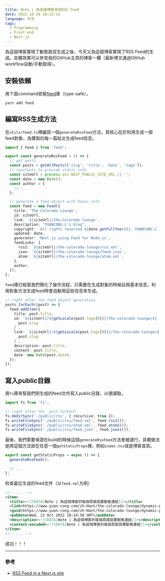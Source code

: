 ```yaml
---
title: Note | 為這個博客添加RSS Feed
date: 2022-10-26 18:23:14
language: 中文
tags:
  - Programming
  - Front-end
  - Next.js
---
```


為這個博客實現了動態路徑生成之後，今天又為這個博客實現了RSS Feed的生成。具體效果可以參見我的GitHub主頁的博客一欄（最新博文通過GitHub workflow自動/手動取得）。

## 安裝依賴

用下面command安裝[feed](https://www.npmjs.com/package/feed)庫（type-safe）。

<!--rehype:data-language=shell-->

```shell
yarn add feed
```

## 編寫RSS生成方法

在`utils/feed.ts`裡編寫一個`generateRssFeed`方法，其核心在於利用生成一個feed對象，為獲取的每一篇貼文生成feed信息。

<!--rehype:data-language=typescript-->

```typescript
import { Feed } from 'feed';

export const generateRssFeed = () => {
  // get posts
  const posts = getAllPosts(['slug', 'title', 'date', 'tags']);
  // constants to provide static info
  const siteUrl = process.env.NEXT_PUBLIC_SITE_URL || '';
  const date = new Date();
  const author = {
    // ...
  };

  // generate a feed object with basic info
  const feed = new Feed({
    title: 'The Colorado Lounge',
    id: siteUrl,
    link: `${siteUrl}/the-Colorado-lounge`,
    description: "YUANCONG.L's blog",
    copyright: `All rights reserved ${date.getFullYear()}, YUANCONG.L`,
    updated: date,
    generator: 'Next.js using Feed for Node.js',
    feedLinks: {
      rss2: `${siteUrl}/the-colorado-lounge/rss.xml`,
      json: `${siteUrl}/the-colorado-lounge/feed.json`,
      atom: `${siteUrl}/the-colorado-lounge/atom.xml`,
    },
    author,
  });
};
```

`feed`庫已經幫我們簡化了操作流程，只需要在生成對象的時候註冊基本信息，利用對象方法生成feed時會自動用這些信息來生成。

<!--rehype:data-language=typescript-->

```typescript
// right after the feed object generation
posts.forEach((post) => {
  feed.addItem({
    title: post.title,
    id: `${siteUrl}/${getLocale(post.tags[0])}/the-colorado-lounge/${
      post.slug
    }`,
    link: `${siteUrl}/${getLocale(post.tags[0])}/the-colorado-lounge/${
      post.slug
    }`,
    description: post.title,
    content: post.title,
    date: new Date(post.date),
  });
});
```

## 寫入public目錄

用`fs`庫來幫我們把生成的feed文件寫入public目錄，以便讀取。

<!--rehype:data-language=typescript-->

```typescript
import fs from 'fs';

// right after the `post.forEach`
fs.mkdirSync('./public/rss', { recursive: true });
fs.writeFileSync('./public/rss/feed.xml', feed.rss2());
fs.writeFileSync('./public/rss/atom.xml', feed.atom1());
fs.writeFileSync('./public/rss/feed.json', feed.json1());
```

最後，我們需要保證在build的時候這個`generateRssFeed`方法會被運行，具體做法是將這個方法放在任意一個`getStaticProps`裡，例如`index.tsx`或是博客首頁。

<!--rehype:data-language=typescript-->

```typescript
export const getStaticProps = async () => {
  generateRssFeed();

  // ...
};
```

检查最后生成的feed文件（以`feed.xml`为例）

<!--rehype:data-language=xml-->

```xml
<!-- ... -->
<item>
  <title><![CDATA[Note | 為這個博客的每個頁面設置動態連結]]></title>
  <link>https://www.yuan-cong.com/zh-Hant/the-colorado-lounge/dynamic-post-path</link>
  <guid>https://www.yuan-cong.com/zh-Hant/the-colorado-lounge/dynamic-post-path</guid>
  <pubDate>Wed, 12 Oct 2022 18:24:50 GMT</pubDate>
  <description><![CDATA[Note | 為這個博客的每個頁面設置動態連結]]></description>
  <content:encoded><![CDATA[Note | 為這個博客的每個頁面設置動態連結]]></content:encoded>
</item>
<!-- ... -->
```

成功！！！

---

### 參考

- [RSS Feed in a Next.js site](https://sreetamdas.com/blog/rss-for-nextjs)
